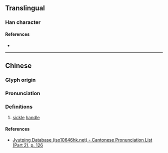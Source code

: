 {{character info}}
==Translingual==

===Han character===
{{Han char|rn=75|rad=木|as=05|sn=9|four=47920|canj=DSMR|ids=⿰木司}}

====References====
* {{Han ref|kx=0518.180|dkj=14613|dj=0906.180|hdz=21189.060|uh=67CC|ud=26572|bh=CF5A|bd=53082}}

----

==Chinese==
{{zh-forms}}

===Glyph origin===
{{Han etym}}

===Pronunciation===
{{zh-pron
|m=cí
|c=ci4
|mc=y
|oc=y
|cat=
}}

===Definitions===
{{zh-hanzi}}
# [[sickle]] [[handle]]

====References====
* [http://www.iso10646hk.net/jp/document/download.jsp Jyutping Database (iso10646hk.net) - Cantonese Pronunciation List (Part 2), p. 126]